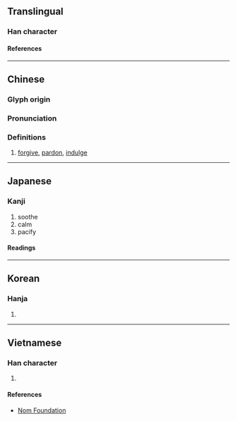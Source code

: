 {{character info}}
==Translingual==

===Han character===
{{Han char|rn=40|rad=宀|as=06|sn=9|four=30227|canj=JKB|ids=⿱宀有}}

====References====
{{Han ref|kx=0285.030|dkj=07137|dj=0563.050|hdz=20925.010|uh=5BA5}}

----

==Chinese==
{{zh-forms}}

===Glyph origin===
{{Han etym}}

===Pronunciation===
{{zh-pron
|m=yòu
|c=jau6
|mn=iū
|mc=y
|oc=y
|ma=
|cat=v
}}

===Definitions===
{{zh-hanzi}}

# [[forgive]], [[pardon]], [[indulge]]

----

==Japanese==

===Kanji===
{{ja-kanji|grade=|rs=宀06}}

# soothe
# calm
# pacify

====Readings====
{{ja-readings
|goon=う
|kanon=ゆう<いう
|kun=なだ-める, ゆる-す}}

----

==Korean==

===Hanja===
{{ko-hanja|유}}

# {{rfdef|ko|sort=宀06}}

----

==Vietnamese==

===Han character===
{{vi-readings|rs=宀06|reading=hựu}}

# {{rfdef|vi|sort=宀06}}

====References====
* [http://nomfoundation.org/common/nom_details.php?codepoint=5ba5 Nom Foundation]
